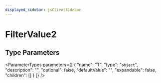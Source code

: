 ```yaml
---
displayed_sidebar: jsClientSidebar
---
```



# FilterValue2

## Type Parameters

<ParameterTypes parameters={[
  {
    "name": "T",
    "type": "`object`",
    "description": "",
    "optional": false,
    "defaultValue": "",
    "expandable": false,
    "children": []
  }
]} />
